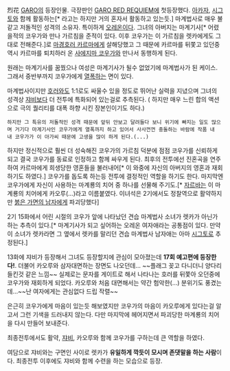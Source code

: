 烈花
[[GARO]]의 등장인물. 극장판인 [[GARO RED REQUIEM]]에 첫등장했다.
[[아카자]], [[시그토]]와 함께 활동하는[* 라고는 하지만 거의 혼자서 활동하고 있는듯.] 마계법사로 매우 불같고 저돌적인 성격의 소유자. 특이하게 [[오레온]]이다.
그녀의 아버지는 마계기사[* 어렸을적의 코우가와 만나 가르침을 준적이 있다. 이후 코우가는 이 가르침을 렛카에게도 그대로 전해준다.]로 [[마경호러 카르마]]에게 살해당했고 그 때문에 카르마를 뒤쫓고 있던중 역시 카르마를 퇴치하러 온 [[사에지마 코우가]]와 만나서 동행하게 된다.

원래는 마계기사를 꿈꿨으나 여성은 마계기사가 될수 없었기에 마계법사가 된 케이스. 그래서 중반부까지 코우가에게 [[열폭]]하는 면이 있다.

마계법사이지만 [[호러]]와도 1:1로도 싸울수 있을 정도로 뛰어난 실력을 지녔으며 그녀의 성격상 [[쟈비]]보다 더 전투에 특화되어 있는걸로 추측된다. ( 하지만 매우 느린 합의 액션으로 극의 퀄리티를 대폭 하향 시킨 장본인이기도 하다.)
 하지만 그 특유의 저돌적인 성격 때문에 앞뒤 안보고 달려들다 보니 위기에 빠지는 일도 많으며 거기다 마계기사인 코우가에게 열폭까지 하고 있어서 사사껀껀 충돌하는 바람에 작품 내내 코우가가 이 아가씨 때문에 고생을 많이 하게 된다.(...)

하지만 정신적으로 훨씬 더 성숙해진 코우가의 가르침 덕분에 점점 코우가를 신뢰하게 되고 결국 코우가를 동료로 인정하고 함께 싸우게 된다.
최후의 전투에선 진혼곡을 연주하여 카르마에게 희생당한 영혼들을 불러내어[* 이 와중에 자신의 아버지의 영혼과 재회하기도 하였다.] 코우가를 돕도록 하는등 전투에 결정적인 역할을 하기도 한다.
마지막엔 코우가에게 자신이 사용하는 마계룡의 치어 중 하나를 선물해 주기도.[* [[자르바]]는 이 마계룡의 치어에게 카오루(...)라고 이름붙였다. 이녀석은 2기에서도 정찰역으로 활약하지만 [[붉은 가면의 남자]]에게 파괴당했다]

2기 15화에서 어린 시절의 코우가 앞에 나타났던 견습 마계법사 소녀가 렛카가 아닌가 하는 추측이 있다.[* 마계기사가 되고 싶어하는 오레온 여자애라는 공통점이 있다. 만약 이 소녀가 렛카라면 그 옆에서 렛카를 말리던 견습 마계법사 남자애는 아마 [[시그토]]로 추정된다.]

13화에 쟈비가 등장해서 그녀도 등장할지에 관심이 모아졌는데 '''17회 예고편에 등장한다!'''. 더불어 카오루와 삼자대면하는 장면도 나오던데... ~~플래그 꽂고 다니더니 양다리 들킨것 같은 느낌~~ 실제로는 문자를 게이트로 해서 나타나는 호러를 뒤쫓아 오던중에 코우가와 재회하게 되었다. 카오루와 처음 대면해서는 약간 험악한(...) 분위기도 풍겼는데...~~난 여자에게는 관심없다 드립 작렬~~ 

은근히 코우가에게 마음이 있는듯 해보였지만 코우가의 마음이 카오루에게 있다는걸 알고서 그런 기색을 드러내지 않는다. 다만 마지막에 헤어지면서 파괴당한 마계룡의 치어을 다시 만들어 보내준다.

최종전투에서도 활약, [[쟈비]], 카오루와 함께 코우가를 구하는데 큰 역할을 하였다.

여담으로 쟈비와는 구면인 사이로 렛카가 '''유일하게 깍듯이 모시며 존댓말을 하는 사람'''이다. 최종전투 이후에도 쟈비와 함께 수련을 하는 모습으로 등장.
